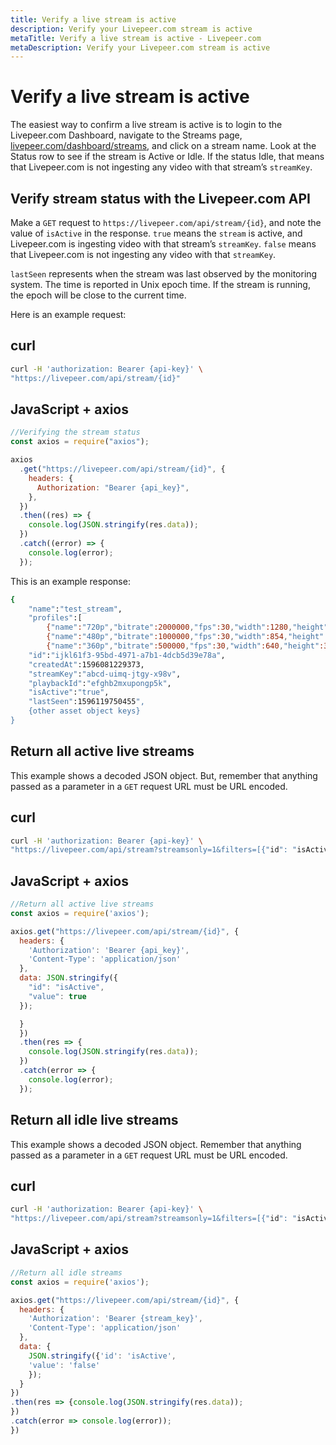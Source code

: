 ```yaml
---
title: Verify a live stream is active
description: Verify your Livepeer.com stream is active
metaTitle: Verify a live stream is active - Livepeer.com
metaDescription: Verify your Livepeer.com stream is active
---
```


# Verify a live stream is active

The easiest way to confirm a live stream is active is to login to the
Livepeer.com Dashboard, navigate to the Streams page,
[livepeer.com/dashboard/streams](https://livepeer.com/dashboard/streams), and
click on a stream name. Look at the Status row to see if the stream is Active or
Idle. If the status Idle, that means that Livepeer.com is not ingesting any
video with that stream’s `streamKey`.

## Verify stream status with the Livepeer.com API

Make a `GET` request to `https://livepeer.com/api/stream/{id}`, and note the
value of `isActive` in the response. `true` means the `stream` is active, and
Livepeer.com is ingesting video with that stream’s `streamKey`. `false` means
that Livepeer.com is not ingesting any video with that `streamKey`.

`lastSeen` represents when the stream was last observed by the monitoring
system. The time is reported in Unix epoch time. If the stream is running, the
epoch will be close to the current time.

Here is an example request:

## curl

```bash
curl -H 'authorization: Bearer {api-key}' \
"https://livepeer.com/api/stream/{id}"
```

## JavaScript + axios

```javascript
//Verifying the stream status
const axios = require("axios");

axios
  .get("https://livepeer.com/api/stream/{id}", {
    headers: {
      Authorization: "Bearer {api_key}",
    },
  })
  .then((res) => {
    console.log(JSON.stringify(res.data));
  })
  .catch((error) => {
    console.log(error);
  });
```

This is an example response:

```bash
{
    "name":"test_stream",
    "profiles":[
        {"name":"720p","bitrate":2000000,"fps":30,"width":1280,"height":720},
        {"name":"480p","bitrate":1000000,"fps":30,"width":854,"height":480}],
        {"name":"360p","bitrate":500000,"fps":30,"width":640,"height":360}],
    "id":"ijkl61f3-95bd-4971-a7b1-4dcb5d39e78a",
    "createdAt":1596081229373,
    "streamKey":"abcd-uimq-jtgy-x98v",
    "playbackId":"efghb2mxupongp5k",
    "isActive":"true",
    "lastSeen":1596119750455",
    {other asset object keys}
}
```

## Return all active live streams

This example shows a decoded JSON object. But, remember that anything passed as
a parameter in a `GET` request URL must be URL encoded.

## curl

```bash
curl -H 'authorization: Bearer {api-key}' \
"https://livepeer.com/api/stream?streamsonly=1&filters=[{"id": "isActive", "value": true}]"
```

## JavaScript + axios

```javascript
//Return all active live streams
const axios = require('axios');

axios.get("https://livepeer.com/api/stream/{id}", {
  headers: {
    'Authorization': 'Bearer {api_key}',
    'Content-Type': 'application/json'
  },
  data: JSON.stringify({
    "id": "isActive",
    "value": true
  });

  }
  })
  .then(res => {
    console.log(JSON.stringify(res.data));
  })
  .catch(error => {
    console.log(error);
  });
```

## Return all idle live streams

This example shows a decoded JSON object. Remember that anything passed as a
parameter in a `GET` request URL must be URL encoded.

## curl

```bash
curl -H 'authorization: Bearer {api-key}' \
"https://livepeer.com/api/stream?streamsonly=1&filters=[{"id": "isActive", "value": false}]"
```

## JavaScript + axios

```javascript
//Return all idle streams
const axios = require('axios');

axios.get("https://livepeer.com/api/stream/{id}", {
  headers: {
    'Authorization': 'Bearer {stream_key}',
    'Content-Type': 'application/json'
  },
  data: {
    JSON.stringify({'id': 'isActive',
    'value': 'false'
    });
  }
})
.then(res => {console.log(JSON.stringify(res.data));
})
.catch(error => console.log(error));
})
```
